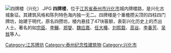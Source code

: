 {{unreferenced|time=2014-05-05T03:15:17+00:00}}
[[File:四牌楼（兴化）.JPG|thumb]]
'''四牌楼'''，位于[[江苏省|江苏省]][[泰州市|泰州市]][[兴化市|兴化市]]城内牌楼路，是兴化古城象征。其建筑风格和陈列特色海内独一无二。四牌楼是个重檐攒尖顶的四柱四门牌坊，始建于明代，原名四攒坊，楼内悬挂了47块匾额，表彰兴化历史上的杰出人士。著名的如[[宗臣|宗臣]]、[[李鱓|李鱓]]、[[郑燮|郑燮]]、[[魏应嘉|魏应嘉]]、[[任大椿|任大椿]]、[[刘熙载|刘熙载]]、[[高谷|高谷]]、[[李春芳|李春芳]]、[[吴甡|吴甡]]等人。

[[Category:江苏牌坊|Category:江苏牌坊]]
[[Category:泰州纪念性建筑物|Category:泰州纪念性建筑物]]
[[Category:兴化市|Category:兴化市]]
